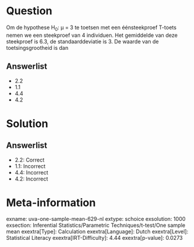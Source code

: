 Question
========

Om de hypothese H~0~: μ = 3 te toetsen met een éénsteekproef T-toets
nemen we een steekproef van 4 individuen. Het gemiddelde van deze
steekproef is 6.3, de standaarddeviatie is 3. De waarde van de
toetsingsgrootheid is dan

Answerlist
----------

* 2.2
* 1.1
* 4.4
* 4.2

Solution
========

Answerlist
----------

* 2.2: Correct
* 1.1: Incorrect
* 4.4: Incorrect
* 4.2: Incorrect

Meta-information
================
exname: uva-one-sample-mean-629-nl
extype: schoice
exsolution: 1000
exsection: Inferential Statistics/Parametric Techniques/t-test/One sample mean
exextra[Type]: Calculation
exextra[Language]: Dutch
exextra[Level]: Statistical Literacy
exextra[IRT-Difficulty]: 4.44
exextra[p-value]: 0.0273
